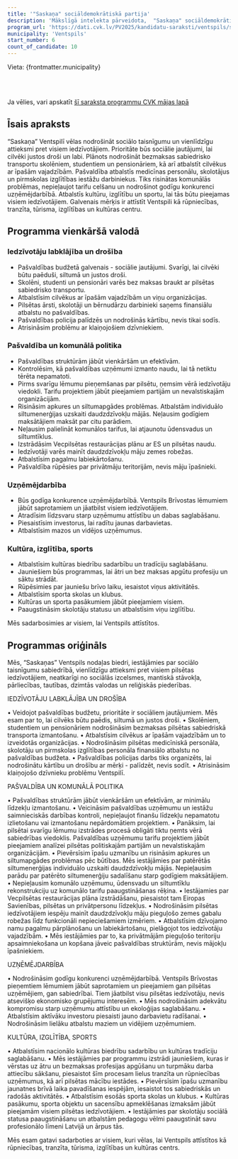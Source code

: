 ```yaml
---
title: '"Saskaņa" sociāldemokrātiskā partija'
description: 'Mākslīgā intelekta pārveidota,  "Saskaņa" sociāldemokrātiskā partija - Ventspils programma vienkāršā valodā'
program_url: 'https://dati.cvk.lv/PV2025/kandidatu-saraksti/ventspils/saskana-socialdemokratiska-partija'
municipality: 'Ventspils'
start_number: 6
count_of_candidate: 10
---
```



Vieta: {frontmatter.municipality}<br/>

<Badge text="Sociālais taisnīgums" variant="note" size="small" /> <Badge text="Iedzīvotāju labklājība" variant="note" size="small" /> <Badge text="Komunālā politika" variant="note" size="small" /> <Badge text="Uzņēmējdarbības atbalsts" variant="note" size="small" /> <Badge text="Kultūra un izglītība" variant="note" size="small" />

<br/><br/> 

<Card title='Šis ir mākslīga intelekta ģenerēts apraksts' icon='starlight'>
    Ja vēlies, vari apskatīt <a href={frontmatter.program_url} target='_blank'>šī saraksta programmu CVK mājas lapā</a>
    </Card>

## Īsais apraksts

“Saskaņa” Ventspilī vēlas nodrošināt sociālo taisnīgumu un vienlīdzīgu attieksmi pret visiem iedzīvotājiem. Prioritāte būs sociālie jautājumi, lai cilvēki justos droši un labi. Plānots nodrošināt bezmaksas sabiedrisko transportu skolēniem, studentiem un pensionāriem, kā arī atbalstīt cilvēkus ar īpašām vajadzībām. Pašvaldība atbalstīs medicīnas personālu, skolotājus un pirmskolas izglītības iestāžu darbiniekus. Tiks risinātas komunālās problēmas, nepieļaujot tarifu celšanu un nodrošinot godīgu konkurenci uzņēmējdarbībā. Atbalstīs kultūru, izglītību un sportu, lai tās būtu pieejamas visiem iedzīvotājiem. Galvenais mērķis ir attīstīt Ventspili kā rūpniecības, tranzīta, tūrisma, izglītības un kultūras centru.

## Programma vienkāršā valodā

### Iedzīvotāju labklājība un drošība
*   Pašvaldības budžetā galvenais - sociālie jautājumi. Svarīgi, lai cilvēki būtu paēduši, siltumā un justos droši.
*   Skolēni, studenti un pensionāri varēs bez maksas braukt ar pilsētas sabiedrisko transportu.
*   Atbalstīsim cilvēkus ar īpašām vajadzībām un viņu organizācijas.
*   Pilsētas ārsti, skolotāji un bērnudārzu darbinieki saņems finansiālu atbalstu no pašvaldības.
*   Pašvaldības policija palīdzēs un nodrošinās kārtību, nevis tikai sodīs.
*   Atrisināsim problēmu ar klaiņojošiem dzīvniekiem.

### Pašvaldība un komunālā politika
*   Pašvaldības struktūrām jābūt vienkāršām un efektīvām.
*   Kontrolēsim, kā pašvaldības uzņēmumi izmanto naudu, lai tā netiktu tērēta nepamatoti.
*   Pirms svarīgu lēmumu pieņemšanas par pilsētu, ņemsim vērā iedzīvotāju viedokli. Tarifu projektiem jābūt pieejamiem partijām un nevalstiskajām organizācijām.
*   Risināsim apkures un siltumapgādes problēmas. Atbalstām individuālo siltumenerģijas uzskaiti daudzdzīvokļu mājās. Neļausim godīgiem maksātājiem maksāt par citu parādiem.
*   Neļausim palielināt komunālos tarifus, lai atjaunotu ūdensvadus un siltumtīklus.
*   Izstrādāsim Vecpilsētas restaurācijas plānu ar ES un pilsētas naudu.
*   Iedzīvotāji varēs mainīt daudzdzīvokļu māju zemes robežas.
*   Atbalstīsim pagalmu labiekārtošanu.
*   Pašvaldība rūpēsies par privātmāju teritorijām, nevis māju īpašnieki.

### Uzņēmējdarbība
*   Būs godīga konkurence uzņēmējdarbībā. Ventspils Brīvostas lēmumiem jābūt saprotamiem un jāatbilst visiem iedzīvotājiem.
*   Atradīsim līdzsvaru starp uzņēmumu attīstību un dabas saglabāšanu.
*   Piesaistīsim investorus, lai radītu jaunas darbavietas.
*   Atbalstīsim mazos un vidējos uzņēmumus.

### Kultūra, izglītība, sports
*   Atbalstīsim kultūras biedrību sadarbību un tradīciju saglabāšanu.
*   Jauniešiem būs programmas, lai ātri un bez maksas apgūtu profesiju un sāktu strādāt.
*   Rūpēsimies par jauniešu brīvo laiku, iesaistot viņus aktivitātēs.
*   Atbalstīsim sporta skolas un klubus.
*   Kultūras un sporta pasākumiem jābūt pieejamiem visiem.
*   Paaugstināsim skolotāju statusu un atbalstīsim viņu izglītību.

Mēs sadarbosimies ar visiem, lai Ventspils attīstītos.

## Programmas oriģināls

Mēs, “Saskaņas” Ventspils nodaļas biedri, iestājāmies par sociālo taisnīgumu sabiedrībā, vienlīdzīgu attieksmi pret visiem pilsētas iedzīvotājiem, neatkarīgi no sociālās izcelsmes, mantiskā stāvokļa, pārliecības, tautības, dzimtās valodas un reliģiskās piederības.

IEDZĪVOTĀJU LABKLĀJĪBA UN DROŠĪBA

• Veidojot pašvaldības budžetu, prioritāte ir sociāliem jautājumiem. Mēs esam par to, lai cilvēks būtu paēdis, siltumā un justos droši.
• Skolēniem, studentiem un pensionāriem nodrošināsim bezmaksas pilsētas sabiedriskā transporta izmantošanu.
• Atbalstīsim cilvēkus ar īpašām vajadzībām un to izveidotās organizācijas.
• Nodrošināsim pilsētas medicīniskā personāla, skolotāju un pirmskolas izglītības personāla finansiālo atbalstu no pašvaldības budžeta.
• Pašvaldības policijas darbs tiks organizēts, lai nodrošinātu kārtību un drošību ar mērķi - palīdzēt, nevis sodīt.
• Atrisināsim klaiņojošo dzīvnieku problēmu Ventspilī.

PAŠVALDĪBA UN KOMUNĀLĀ POLITIKA

• Pašvaldības struktūrām jābūt vienkāršām un efektīvām, ar minimālu līdzekļu izmantošanu.
• Veicināsim pašvaldības uzņēmumu un iestāžu saimnieciskās darbības kontroli, nepieļaujot finanšu līdzekļu nepamatotu izlietošanu vai izmantošanu nepārdomātiem projektiem.
• Panāksim, lai pilsētai svarīgu lēmumu izstrādes procesā obligāti tiktu ņemts vērā sabiedrības viedoklis. Pašvaldības uzņēmumu tarifu projektiem jābūt pieejamiem analīzei pilsētas politiskajām partijām un nevalstiskajām organizācijām.
• Pievērsīsim īpašu uzmanību un risināsim apkures un siltumapgādes problēmas pēc būtības. Mēs iestājāmies par patērētās siltumenerģijas individuālo uzskaiti daudzdzīvokļu mājās. Nepieļausim parādu par patērēto siltumenerģiju sadalīšanu starp godīgiem maksātājiem.
• Nepieļausim komunālo uzņēmumu, ūdensvadu un siltumtīklu rekonstrukciju uz komunālo tarifu paaugstināšanas rēķina.
• Iestājamies par Vecpilsētas restaurācijas plāna izstrādāšanu, piesaistot tam Eiropas Savienības, pilsētas un privātpersonu līdzekļus.
• Nodrošināsim pilsētas iedzīvotājiem iespēju mainīt daudzdzīvokļu māju pieguļošo zemes gabalu robežas līdz funkcionāli nepieciešamiem izmēriem.
• Atbalstīsim dzīvojamo namu pagalmu pārplānošanu un labiekārtošanu, pielāgojot tos iedzīvotāju vajadzībām.
• Mēs iestājāmies par to, ka privātmājām pieguļošo teritoriju apsaimniekošana un kopšana jāveic pašvaldības struktūrām, nevis mājokļu īpašniekiem.

UZŅĒMĒJDARBĪBA

• Nodrošināsim godīgu konkurenci uzņēmējdarbībā. Ventspils Brīvostas pieņemtiem lēmumiem jābūt saprotamiem un pieejamiem gan pilsētas uzņēmējiem, gan sabiedrībai. Tiem jāatbilst visu pilsētas iedzīvotāju, nevis atsevišķo ekonomisko grupējumu interesēm.
• Mēs nodrošināsim adekvātu kompromisu starp uzņēmumu attīstību un ekoloģijas saglabāšanu.
• Atbalstīsim aktīvāku investoru piesaisti jauno darbavietu radīšanai.
• Nodrošināsim lielāku atbalstu maziem un vidējiem uzņēmumiem.

KULTŪRA, IZGLĪTĪBA, SPORTS

• Atbalstīsim nacionālo kultūras biedrību sadarbību un kultūras tradīciju saglabāšanu.
• Mēs iestājāmies par programmu izstrādi jauniešiem, kuras ir vērstas uz ātru un bezmaksas profesijas apgūšanu un turpmāku darba attiecību sākšanu, piesaistot šīm procesam lielus tranzīta un rūpniecības uzņēmumus, kā arī pilsētas mācību iestādes.
• Pievērsīsim īpašu uzmanību jaunatnes brīvā laika pavadīšanas iespējām, iesaistot tos sabiedriskās un radošās aktivitātēs.
• Atbalstīsim esošās sporta skolas un klubus.
• Kultūras pasākumu, sporta objektu un sacensību apmeklēšanas izmaksām jābūt pieejamām visiem pilsētas iedzīvotājiem.
• Iestājāmies par skolotāju sociālā statusa paaugstināšanu un atbalstām pedagogu vēlmi paaugstināt savu profesionālo līmeni Latvijā un ārpus tās.

Mēs esam gatavi sadarboties ar visiem, kuri vēlas, lai Ventspils attīstītos kā rūpniecības, tranzīta, tūrisma, izglītības un kultūras centrs.
